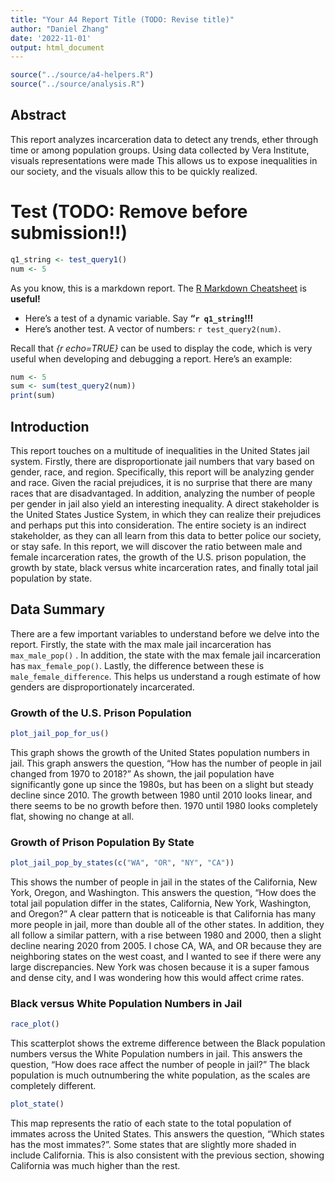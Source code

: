 ```yaml
---
title: "Your A4 Report Title (TODO: Revise title)"
author: "Daniel Zhang"
date: '2022-11-01'
output: html_document
---
```


```r
source("../source/a4-helpers.R")
source("../source/analysis.R")
```

## Abstract

This report analyzes incarceration data to detect any trends, ether through time or among population groups. Using data collected by Vera Institute, visuals representations were made This allows us to expose inequalities in our society, and the visuals allow this to be quickly realized.

# Test (TODO: Remove before submission!!)

```r
q1_string <- test_query1()
num <- 5
```

As you know, this is a markdown report. The [R Markdown Cheatsheet](https://www.rstudio.com/wp-content/uploads/2015/02/rmarkdown-cheatsheet.pdf) is **useful!**

-   Here's a test of a dynamic variable. Say **"`r q1_string`!!!**
-   Here's another test. A vector of numbers: `r test_query2(num)`.

Recall that *{r echo=TRUE}* can be used to display the code, which is very useful when developing and debugging a report. Here's an example:

```r
num <- 5
sum <- sum(test_query2(num))
print(sum)
```

## Introduction

This report touches on a multitude of inequalities in the United States jail system. Firstly, there are disproportionate jail numbers that vary based on gender, race, and region. Specifically, this report will be analyzing gender and race. Given the racial prejudices, it is no surprise that there are many races that are disadvantaged. In addition, analyzing the number of people per gender in jail also yield an interesting inequality. A direct stakeholder is the United States Justice System, in which they can realize their prejudices and perhaps put this into consideration. The entire society is an indirect stakeholder, as they can all learn from this data to better police our society, or stay safe. In this report, we will discover the ratio between male and female incarceration rates, the growth of the U.S. prison population, the growth by state, black versus white incarceration rates, and finally total jail population by state.

## Data Summary

There are a few important variables to understand before we delve into the report. Firstly, the state with the max male jail incarceration has `max_male_pop()` . In addition, the state with the max female jail incarceration has `max_female_pop()`. Lastly, the difference between these is `male_female_difference`. This helps us understand a rough estimate of how genders are disproportionately incarcerated.

### Growth of the U.S. Prison Population

```r
plot_jail_pop_for_us()
```

This graph shows the growth of the United States population numbers in jail. This graph answers the question, "How has the number of people in jail changed from 1970 to 2018?" As shown, the jail population have significantly gone up since the 1980s, but has been on a slight but steady decline since 2010. The growth between 1980 until 2010 looks linear, and there seems to be no growth before then. 1970 until 1980 looks completely flat, showing no change at all.

### **Growth of Prison Population By State**

```r
plot_jail_pop_by_states(c("WA", "OR", "NY", "CA"))
```

This shows the number of people in jail in the states of the California, New York, Oregon, and Washington. This answers the question, "How does the total jail population differ in the states, California, New York, Washington, and Oregon?" A clear pattern that is noticeable is that California has many more people in jail, more than double all of the other states. In addition, they all follow a similar pattern, with a rise between 1980 and 2000, then a slight decline nearing 2020 from 2005. I chose CA, WA, and OR because they are neighboring states on the west coast, and I wanted to see if there were any large discrepancies. New York was chosen because it is a super famous and dense city, and I was wondering how this would affect crime rates.

### Black versus White Population Numbers in Jail

```r
race_plot()
```

This scatterplot shows the extreme difference between the Black population numbers versus the White Population numbers in jail. This answers the question, "How does race affect the number of people in jail?" The black population is much outnumbering the white population, as the scales are completely different.

```r
plot_state()

```

This map represents the ratio of each state to the total population of immates across the United States. This answers the question, "Which states has the most immates?". Some states that are slightly more shaded in include California. This is also consistent with the previous section, showing California was much higher than the rest.
